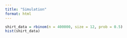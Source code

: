 ```yaml
---
title: "Simulation"
format: html
---
```


```r
shirt_data = rbinom(n = 400000, size = 12, prob = 0.5)
hist(shirt_data)
```
